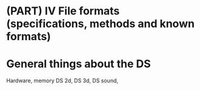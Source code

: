 # (PART) IV  File formats (specifications, methods and known formats) {-}

# General things about the DS

Hardware, memory DS 2d, DS 3d, DS sound,